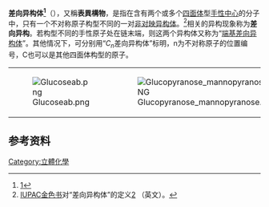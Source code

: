 {{noteTA
|G1=Chemistry
|1=zh-hans:异构体;zh-tw:異構物;zh-hk:異構體
}}
'''差向异构体<ref>[http://term.gov.cn/pages/homepage/result2.jsp?id=31583&subid=10000548&subject=%E8%8D%AF%E7%89%A9%E5%8C%96%E5%AD%A6&subsys=%E8%8D%AF%E5%AD%A6]{{dead link|date=2017年12月 |bot=InternetArchiveBot |fix-attempted=yes }}</ref>'''（{{lang-en|Epimer}}），又稱'''表異構物'''，是指在含有两个或多个[[四面体|四面体]]型[[手性中心|手性中心]]的分子中，只有一个不对称原子构型不同的一对[[非对映异构体|非对映异构体]]。<ref>[[IUPAC|IUPAC]][[金色书|金色书]]对“差向异构体”的定义[http://www.iupac.org/goldbook/E02167.pdf] {{Wayback|url=http://www.iupac.org/goldbook/E02167.pdf |date=20070927151954 }}（英文）。</ref>相关的异构现象称为'''差向异构'''。若构型不同的手性原子处在链末端，则这两个异构体又称为“[[端基差向异构体|端基差向异构体]]”。其他情况下，可分别用“''C<sub>n</sub>''差向异构体”标明，n为不对称原子的位置编号，C也可以是其他四面体构型的原子。

{|align="center"
|-
|[[File:Glucoseab.png|center]]
|[[File:Glucopyranose_mannopyranose.PNG|center]]
|}

==参考资料==
<div class="references-small">
<references/>
</div>

[[Category:立體化學|Category:立體化學]]